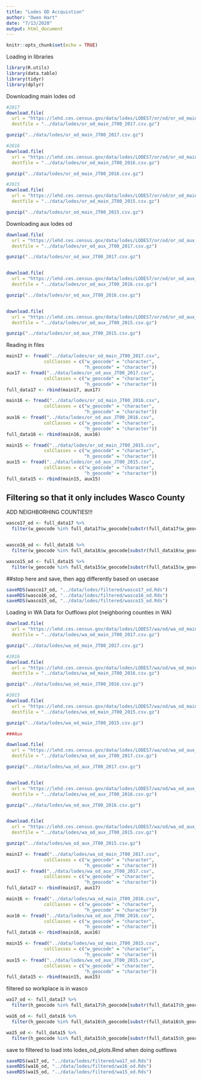 ```yaml
---
title: "Lodes OD Accquistion"
author: "Owen Hart"
date: "7/13/2020"
output: html_document
---
```


```r
knitr::opts_chunk$set(echo = TRUE)
```

Loading in libraries
```r
library(R.utils)
library(data.table)
library(tidyr)
library(dplyr)
```

Downloading main lodes od
```r
#2017
download.file(
  url = "https://lehd.ces.census.gov/data/lodes/LODES7/or/od/or_od_main_JT00_2017.csv.gz", 
  destfile = "../data/lodes/or_od_main_JT00_2017.csv.gz")

gunzip("../data/lodes/or_od_main_JT00_2017.csv.gz")

#2016
download.file(
  url = "https://lehd.ces.census.gov/data/lodes/LODES7/or/od/or_od_main_JT00_2016.csv.gz", 
  destfile = "../data/lodes/or_od_main_JT00_2016.csv.gz")

gunzip("../data/lodes/or_od_main_JT00_2016.csv.gz")

#2015
download.file(
  url = "https://lehd.ces.census.gov/data/lodes/LODES7/or/od/or_od_main_JT00_2015.csv.gz", 
  destfile = "../data/lodes/or_od_main_JT00_2015.csv.gz")

gunzip("../data/lodes/or_od_main_JT00_2015.csv.gz")
```

Downloading aux lodes od
```r
download.file(
  url = "https://lehd.ces.census.gov/data/lodes/LODES7/or/od/or_od_aux_JT00_2017.csv.gz", 
  destfile = "../data/lodes/or_od_aux_JT00_2017.csv.gz")

gunzip("../data/lodes/or_od_aux_JT00_2017.csv.gz")


download.file(
  url = "https://lehd.ces.census.gov/data/lodes/LODES7/or/od/or_od_aux_JT00_2016.csv.gz", 
  destfile = "../data/lodes/or_od_aux_JT00_2016.csv.gz")

gunzip("../data/lodes/or_od_aux_JT00_2016.csv.gz")


download.file(
  url = "https://lehd.ces.census.gov/data/lodes/LODES7/or/od/or_od_aux_JT00_2015.csv.gz", 
  destfile = "../data/lodes/or_od_aux_JT00_2015.csv.gz")

gunzip("../data/lodes/or_od_aux_JT00_2015.csv.gz")
```

Reading in files
```r
main17 <- fread("../data/lodes/or_od_main_JT00_2017.csv", 
              colClasses = c("w_geocode" = "character",
                             "h_geocode" = "character"))
aux17 <- fread("../data/lodes/or_od_aux_JT00_2017.csv", 
              colClasses = c("w_geocode" = "character",
                             "h_geocode" = "character"))
full_data17 <- rbind(main17, aux17)

main16 <- fread("../data/lodes/or_od_main_JT00_2016.csv", 
              colClasses = c("w_geocode" = "character",
                             "h_geocode" = "character"))
aux16 <- fread("../data/lodes/or_od_aux_JT00_2016.csv", 
              colClasses = c("w_geocode" = "character",
                             "h_geocode" = "character"))
full_data16 <- rbind(main16, aux16)

main15 <- fread("../data/lodes/or_od_main_JT00_2015.csv", 
              colClasses = c("w_geocode" = "character",
                             "h_geocode" = "character"))
aux15 <- fread("../data/lodes/or_od_aux_JT00_2015.csv", 
              colClasses = c("w_geocode" = "character",
                             "h_geocode" = "character"))
full_data15 <- rbind(main15, aux15)
```

Filtering so that it only includes Wasco County 
----------
ADD NEIGHBORHING COUNTIES!!!
```r
wasco17_od <- full_data17 %>% 
  filter(w_geocode %in% full_data17$w_geocode[substr(full_data17$w_geocode, 1, 5) == "41065"]|h_geocode %in% full_data17$h_geocode[substr(full_data17$h_geocode, 1, 5) == "41065"])


wasco16_od <- full_data16 %>% 
  filter(w_geocode %in% full_data16$w_geocode[substr(full_data16$w_geocode, 1, 5) == "41065"]|h_geocode %in% full_data16$h_geocode[substr(full_data16$h_geocode, 1, 5) == "41065"])

wasco15_od <- full_data15 %>% 
  filter(w_geocode %in% full_data15$w_geocode[substr(full_data15$w_geocode, 1, 5) == "41065"]|h_geocode %in% full_data15$h_geocode[substr(full_data15$h_geocode, 1, 5) == "41065"])
```

##stop here and save, then agg differently based on usecase

```r
saveRDS(wasco17_od, "../data/lodes/filtered/wasco17_od.Rds")
saveRDS(wasco16_od, "../data/lodes/filtered/wasco16_od.Rds")
saveRDS(wasco15_od, "../data/lodes/filtered/wasco15_od.Rds")
```

Loading in WA Data for Outflows plot (neighboring counties in WA)

```r
download.file(
  url = "https://lehd.ces.census.gov/data/lodes/LODES7/wa/od/wa_od_main_JT00_2017.csv.gz", 
  destfile = "../data/lodes/wa_od_main_JT00_2017.csv.gz")

gunzip("../data/lodes/wa_od_main_JT00_2017.csv.gz")

#2016
download.file(
  url = "https://lehd.ces.census.gov/data/lodes/LODES7/wa/od/wa_od_main_JT00_2016.csv.gz", 
  destfile = "../data/lodes/wa_od_main_JT00_2016.csv.gz")

gunzip("../data/lodes/wa_od_main_JT00_2016.csv.gz")

#2015
download.file(
  url = "https://lehd.ces.census.gov/data/lodes/LODES7/wa/od/wa_od_main_JT00_2015.csv.gz", 
  destfile = "../data/lodes/wa_od_main_JT00_2015.csv.gz")

gunzip("../data/lodes/wa_od_main_JT00_2015.csv.gz")

###Aux

download.file(
  url = "https://lehd.ces.census.gov/data/lodes/LODES7/wa/od/wa_od_aux_JT00_2017.csv.gz", 
  destfile = "../data/lodes/wa_od_aux_JT00_2017.csv.gz")

gunzip("../data/lodes/wa_od_aux_JT00_2017.csv.gz")


download.file(
  url = "https://lehd.ces.census.gov/data/lodes/LODES7/wa/od/wa_od_aux_JT00_2016.csv.gz", 
  destfile = "../data/lodes/wa_od_aux_JT00_2016.csv.gz")

gunzip("../data/lodes/wa_od_aux_JT00_2016.csv.gz")


download.file(
  url = "https://lehd.ces.census.gov/data/lodes/LODES7/wa/od/wa_od_aux_JT00_2015.csv.gz", 
  destfile = "../data/lodes/wa_od_aux_JT00_2015.csv.gz")

gunzip("../data/lodes/wa_od_aux_JT00_2015.csv.gz")
```

```r
main17 <- fread("../data/lodes/wa_od_main_JT00_2017.csv", 
              colClasses = c("w_geocode" = "character",
                             "h_geocode" = "character"))
aux17 <- fread("../data/lodes/wa_od_aux_JT00_2017.csv", 
              colClasses = c("w_geocode" = "character",
                             "h_geocode" = "character"))
full_data17 <- rbind(main17, aux17)

main16 <- fread("../data/lodes/wa_od_main_JT00_2016.csv", 
              colClasses = c("w_geocode" = "character",
                             "h_geocode" = "character"))
aux16 <- fread("../data/lodes/wa_od_aux_JT00_2016.csv", 
              colClasses = c("w_geocode" = "character",
                             "h_geocode" = "character"))
full_data16 <- rbind(main16, aux16)

main15 <- fread("../data/lodes/wa_od_main_JT00_2015.csv", 
              colClasses = c("w_geocode" = "character",
                             "h_geocode" = "character"))
aux15 <- fread("../data/lodes/wa_od_aux_JT00_2015.csv", 
              colClasses = c("w_geocode" = "character",
                             "h_geocode" = "character"))
full_data15 <- rbind(main15, aux15)
```



filtered so workplace is in wasco
```r
wa17_od <- full_data17 %>% 
  filter(h_geocode %in% full_data17$h_geocode[substr(full_data17$h_geocode, 1, 5) == "41065"])

wa16_od <- full_data16 %>% 
  filter(h_geocode %in% full_data16$h_geocode[substr(full_data16$h_geocode, 1, 5) == "41065"])

wa15_od <- full_data15 %>% 
  filter(h_geocode %in% full_data15$h_geocode[substr(full_data15$h_geocode, 1, 5) == "41065"])
```



save to filtered to load into lodes_od_plots.Rmd when doing outflows
```r
saveRDS(wa17_od, "../data/lodes/filtered/wa17_od.Rds")
saveRDS(wa16_od, "../data/lodes/filtered/wa16_od.Rds")
saveRDS(wa15_od, "../data/lodes/filtered/wa15_od.Rds")
```

